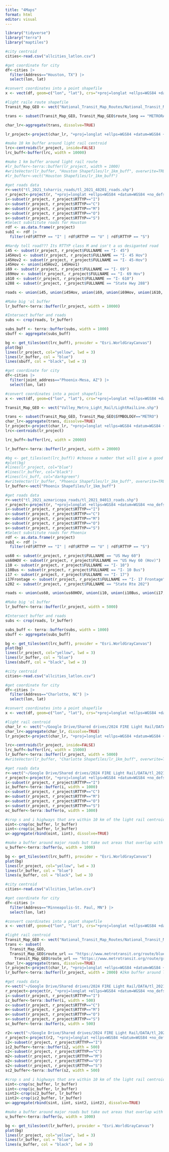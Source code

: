 ```yaml
---
title: "4Maps"
format: html
editor: visual
---
```


```r
library("tidyverse")
library("terra")
library("maptiles")
```

```r
#city centroid
cities<-read.csv("allcities_latlon.csv")

#get coordinate for city
df<-cities |>
  filter(Address=="Houston, TX") |>
  select(lon, lat)

#convert coordinates into a point shapefile
x <- vect(df, geom=c("lon", "lat"), crs="+proj=longlat +ellps=WGS84 +datum=WGS84 +no_defs ")

#light raile route shapefile
Transit_Map_GEO <- vect("National_Transit_Map_Routes/National_Transit_Map_Routes.shp")

trans <- subset(Transit_Map_GEO, Transit_Map_GEO$route_long == "METRORAIL RED LINE")

char_lr<-aggregate(trans, dissolve=TRUE)

lr_project<-project(char_lr, "+proj=longlat +ellps=WGS84 +datum=WGS84 +no_defs ")

#make 10 km buffer around light rail centroid
lrc<-centroids(lr_project, inside=FALSE)
lrc_buff<-buffer(lrc, width = 10000)

#make 1 km buffer around light rail route 
#lr_buffer<-terra::buffer(lr_project, width = 1000)
#writeVector(lr_buffer, "Houston Shapefiles/lr_1km_buff", overwrite=TRUE)
#lr_buffer<-vect("Houston Shapefiles/lr_1km_buff")
  
#get roads data
r<-vect("tl_2021_txharris_roads/tl_2021_48201_roads.shp")
r_project<-project(r, "+proj=longlat +ellps=WGS84 +datum=WGS84 +no_defs ")
i<-subset(r_project, r_project$RTTYP=="I")
c<-subset(r_project, r_project$RTTYP=="C")
m<-subset(r_project, r_project$RTTYP=="M")
o<-subset(r_project, r_project$RTTYP=="O")
s<-subset(r_project, r_project$RTTYP=="S")
#Select substitute roads for Houston
rdf <- as.data.frame(r_project)
subI <- rdf |> 
  filter(rdf$RTTYP == "I" | rdf$RTTYP == "U" | rdf$RTTYP == "S")

#Hardy toll road??? Its RTTYP class M and isn't a us desiganted road
i45 <- subset(r_project, r_project$FULLNAME == "I- 45")
i45Hov1 <- subset(r_project, r_project$FULLNAME == "I- 45 Hov")
i45Hov2 <- subset(r_project, r_project$FULLNAME == "I- 45-Hov")
i45Hov <- union(i45Hov2, i45Hov1)
i69 <- subset(r_project, r_project$FULLNAME == "I- 69")
i69Hov <- subset(r_project, r_project$FULLNAME == "I- 69 Hov")
i610 <- subset(r_project, r_project$FULLNAME == "I- 610")
s288 <- subset(r_project, r_project$FULLNAME == "State Hwy 288")

roads <- union(i45, union(i45Hov, union(i69, union(i69Hov, union(i610, s288)))))

#Make big 'ol buffer
lr_buffer<-terra::buffer(lr_project, width = 10000)

#Intersect buffer and roads
subs <- crop(roads, lr_buffer)

subs_buff <- terra::buffer(subs, width = 1000)
sbuff <- aggregate(subs_buff)
```

```r
bg <- get_tiles(ext(lrc_buff), provider = "Esri.WorldGrayCanvas")
plot(bg)
lines(lr_project, col="yellow", lwd = 3)
lines(lr_buffer, col = "blue")
lines(sbuff, col = "black", lwd = 3)

```

```r
#get coordinate for city
df<-cities |>
  filter(joint_address=="Phoenix-Mesa, AZ") |>
  select(lon, lat)

#convert coordinates into a point shapefile
x <- vect(df, geom=c("lon", "lat"), crs="+proj=longlat +ellps=WGS84 +datum=WGS84 +no_defs ")

Transit_Map_GEO <- vect("Valley_Metro_Light_Rail/LightRailLine.shp")

trans <- subset(Transit_Map_GEO, Transit_Map_GEO$SYMBOLOGY=="METRO")
char_lr<-aggregate(trans, dissolve=TRUE)
lr_project<-project(char_lr, "+proj=longlat +ellps=WGS84 +datum=WGS84 +no_defs ")
lrc<-centroids(lr_project)

lrc_buff<-buffer(lrc, width = 20000)

lr_buffer<-terra::buffer(lr_project, width = 20000)

#bg <- get_tiles(ext(lrc_buff)) #choose a number that will give a good picture of the light rail area
#plot(bg)
#lines(lr_project, col="blue")
#lines(lr_buffer, col="black")
#lines(lrc_buff, col="darkgreen")
#writeVector(lr_buffer, "Phoenix Shapefiles/lr_1km_buff", overwrite=TRUE)
lr_buffer<-vect("Phoenix Shapefiles/lr_1km_buff")

#get roads data
r<-vect("tl_2021_azmaricopa_roads/tl_2021_04013_roads.shp")
r_project<-project(r, "+proj=longlat +ellps=WGS84 +datum=WGS84 +no_defs ")
i<-subset(r_project, r_project$RTTYP=="I")
c<-subset(r_project, r_project$RTTYP=="C")
m<-subset(r_project, r_project$RTTYP=="M")
o<-subset(r_project, r_project$RTTYP=="O")
s<-subset(r_project, r_project$RTTYP=="S")
#Select substitute roads for Phoenix
rdf <- as.data.frame(r_project)
subI <- rdf |> 
  filter(rdf$RTTYP == "I" | rdf$RTTYP == "U" | rdf$RTTYP == "S")

us60 <- subset(r_project, r_project$FULLNAME == "US Hwy 60")
us60HOV <- subset(r_project, r_project$FULLNAME == "US Hwy 60 (Hov)")
i10 <- subset(r_project, r_project$FULLNAME == "I- 10")
i10Bus <- subset(r_project, r_project$FULLNAME == "I- 10 Bus")
i17 <- subset(r_project, r_project$FULLNAME == "I- 17")
i17Frontage <- subset(r_project, r_project$FULLNAME == "I- 17 Frontage")
s202 <- subset(r_project, r_project$FULLNAME == "State Rte 202")

roads <- union(us60, union(us60HOV, union(i10, union(i10Bus, union(i17, union(i17Frontage, s202))))))

#Make big 'ol buffer
lr_buffer<-terra::buffer(lr_project, width = 5000)

#Intersect buffer and roads
subs <- crop(roads, lr_buffer)

subs_buff <- terra::buffer(subs, width = 1000)
sbuff <- aggregate(subs_buff)
```

```r
bg <- get_tiles(ext(lrc_buff), provider = "Esri.WorldGrayCanvas")
plot(bg)
lines(lr_project, col="yellow", lwd = 3)
lines(lr_buffer, col = "blue")
lines(sbuff, col = "black", lwd = 3)
```

```r
#city centroid
cities<-read.csv("allcities_latlon.csv")

#get coordinate for city
df<-cities |>
  filter(Address=="Charlotte, NC") |>
  select(lon, lat)

#convert coordinates into a point shapefile
x <- vect(df, geom=c("lon", "lat"), crs="+proj=longlat +ellps=WGS84 +datum=WGS84 +no_defs ")

#light rail centroid
char_lr <- vect("~/Google Drive/Shared drives/2024 FIRE Light Rail/DATA/LYNX_Blue_Line_Route")
char_lr<-aggregate(char_lr, dissolve=TRUE)
lr_project<-project(char_lr, "+proj=longlat +ellps=WGS84 +datum=WGS84 +no_defs ")

lrc<-centroids(lr_project, inside=FALSE)
lrc_buff<-buffer(lrc, width = 15000)
lr_buffer<-terra::buffer(lr_project, width = 5000)
#writeVector(lr_buffer, "Charlotte Shapefiles/lr_1km_buff", overwrite=TRUE)

#get roads data
r<-vect("~/Google Drive/Shared drives/2024 FIRE Light Rail/DATA/tl_2021_ncmecklenburg_roads")
r_project<-project(r, "+proj=longlat +ellps=WGS84 +datum=WGS84 +no_defs ")
i<-subset(r_project, r_project$RTTYP=="I")
ic_buffer<-terra::buffer(i, width = 1000)
c<-subset(r_project, r_project$RTTYP=="C")
m<-subset(r_project, r_project$RTTYP=="M")
o<-subset(r_project, r_project$RTTYP=="O")
s<-subset(r_project, r_project$RTTYP=="S")
oc_buffer<-terra::buffer(o, width = 1000)

#crop s and i highways that are within 10 km of the light rail centroid
oint<-crop(oc_buffer, lr_buffer)
iint<-crop(ic_buffer, lr_buffer)
u<-aggregate(rbind(oint, iint), dissolve=TRUE)

#make a buffer around major roads but take out areas that overlap with the light rail
u_buffer<-terra::buffer(u, width = 1000)
```

```r
bg <- get_tiles(ext(lrc_buff), provider = "Esri.WorldGrayCanvas")
plot(bg)
lines(lr_project, col="yellow", lwd = 3)
lines(lr_buffer, col = "blue")
lines(u_buffer, col = "black", lwd = 3)
```

```r
#city centroid
cities<-read.csv("allcities_latlon.csv")

#get coordinate for city
df<-cities |>
  filter(Address=="Minneapolis-St. Paul, MN") |>
  select(lon, lat)

#convert coordinates into a point shapefile
x <- vect(df, geom=c("lon", "lat"), crs="+proj=longlat +ellps=WGS84 +datum=WGS84 +no_defs ")

#light rail centroid
Transit_Map_GEO <- vect("National_Transit_Map_Routes/National_Transit_Map_Routes.shp")
trans <- subset(
  Transit_Map_GEO, 
  Transit_Map_GEO$route_url == "https://www.metrotransit.org/route/blue" | 
    Transit_Map_GEO$route_url == "https://www.metrotransit.org/route/green")
char_lr<-aggregate(trans, dissolve=TRUE)
lr_project<-project(char_lr, "+proj=longlat +ellps=WGS84 +datum=WGS84 +no_defs ")
lr_buffer<-terra::buffer(lr_project, width = 2000) #2km buffer around light rail

#get roads data
r<-vect("~/Google Drive/Shared drives/2024 FIRE Light Rail/DATA/tl_2021_mnramsey_roads")
r_project<-project(r, "+proj=longlat +ellps=WGS84 +datum=WGS84 +no_defs ")
i<-subset(r_project, r_project$RTTYP=="I")
ic_buffer<-terra::buffer(i, width = 500)
c<-subset(r_project, r_project$RTTYP=="C")
m<-subset(r_project, r_project$RTTYP=="M")
o<-subset(r_project, r_project$RTTYP=="O")
s<-subset(r_project, r_project$RTTYP=="S")
sc_buffer<-terra::buffer(s, width = 500)

r2<-vect("~/Google Drive/Shared drives/2024 FIRE Light Rail/DATA/tl_2021_mnhennepin_roads")
r_project<-project(r2, "+proj=longlat +ellps=WGS84 +datum=WGS84 +no_defs ")
i2<-subset(r_project, r_project$RTTYP=="I")
ic2_buffer<-terra::buffer(i2, width = 500)
c2<-subset(r_project, r_project$RTTYP=="C")
m2<-subset(r_project, r_project$RTTYP=="M")
o2<-subset(r_project, r_project$RTTYP=="O")
s2<-subset(r_project, r_project$RTTYP=="S")
sc2_buffer<-terra::buffer(s2, width = 500)

#crop s and i highways that are within 10 km of the light rail centroid
sint<-crop(sc_buffer, lr_buffer)
iint<-crop(ic_buffer, lr_buffer)
sint2<-crop(sc2_buffer, lr_buffer)
iint2<-crop(ic2_buffer, lr_buffer)
u<-aggregate(rbind(sint, iint, sint2, iint2), dissolve=TRUE)

#make a buffer around major roads but take out areas that overlap with the light rail
u_buffer<-terra::buffer(u, width = 1000)

```

```r
bg <- get_tiles(ext(lr_buffer), provider = "Esri.WorldGrayCanvas")
plot(bg)
lines(lr_project, col="yellow", lwd = 3)
lines(lr_buffer, col = "blue")
lines(u_buffer, col = "black", lwd = 3)
```
